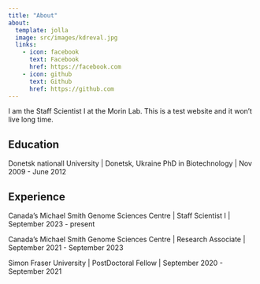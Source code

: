 ```yaml
---
title: "About"
about:
  template: jolla
  image: src/images/kdreval.jpg
  links:
    - icon: facebook
      text: Facebook
      href: https://facebook.com
    - icon: github
      text: Github
      href: https://github.com
---
```


I am the Staff Scientist I at the Morin Lab. This is a test website and it won't
live long time.

## Education

Donetsk nationall University | Donetsk, Ukraine
PhD in Biotechnology | Nov 2009 - June 2012


## Experience

Canada's Michael Smith Genome Sciences Centre | Staff Scientist I | September 2023 - present

Canada's Michael Smith Genome Sciences Centre | Research Associate | September 2021 - September 2023

Simon Fraser University | PostDoctoral Fellow | September 2020 - September 2021
